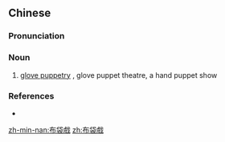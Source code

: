 {{also|布袋戏}}
==Chinese==
{{zh-forms|s=布袋戏|type=21}}

===Pronunciation===
{{zh-pron
|m=bùdàixì
|c=bou3 doi6-2 hei3
|mn=pò͘-tē-hì
|cat=n
}}

===Noun===
{{zh-noun}}

# [[w:glove puppetry|glove puppetry]] {{gloss|a type of opera using cloth puppets in China}}, glove puppet theatre, a hand puppet show

===References===
*{{thcwd|1777}}

[[zh-min-nan:布袋戲]]
[[zh:布袋戲]]